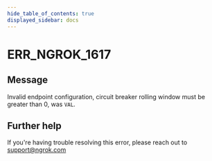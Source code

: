 ```yaml
---
hide_table_of_contents: true
displayed_sidebar: docs
---
```



# ERR_NGROK_1617

## Message

Invalid endpoint configuration, circuit breaker rolling window must be greater than 0, was `VAL`.

<ErrorDetails error="err_ngrok_1617" />

## Further help

If you're having trouble resolving this error, please reach out to [support@ngrok.com](mailto:support@ngrok.com?subject=Help%20with%20ERR_NGROK_1617)
